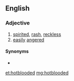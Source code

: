==English==

===Adjective===
{{en-adj|-}}

# [[spirited]], [[rash]], [[reckless]]
# [[easily]] [[angered]]

====Synonyms====
* {{l|en|hot-tempered}}

[[et:hotblooded]]
[[mg:hotblooded]]